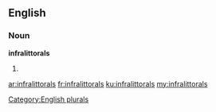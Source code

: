 ==English==

===Noun===
'''infralittorals'''

# {{plural of|infralittoral}}

[[Category:English plurals]]

[[ar:infralittorals]]
[[fr:infralittorals]]
[[ku:infralittorals]]
[[my:infralittorals]]